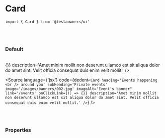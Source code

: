 

<Meta title='02. Molecules / Card' component={Card} />

# Card

`import { Card } from '@teslaowners/ui'`

<br />
<br />

### Default

<br />

<Story name='Default'>
  <div className='doc-story__preview' style={{ zoom: '70%' }}>
    <div className='flex'>
      <Card
        heading='Events happening <br /> around you'
        subHeading='Private events'
        image='/images/banners/002.jpg'
        imageAlt="Event's banner"
        link='/events'
        onClickLink={() => {}}
        description='Amet minim mollit non deserunt ullamco est sit aliqua dolor do amet sint. Velit officia consequat duis enim velit mollit.'
      />
    </div>
  </div>
</Story>

<Source
  language={'jsx'}
  code={dedent`<Card
        heading='Events happening <br /> around you'
        subHeading='Private events'
        image='/images/banners/002.jpg'
        imageAlt="Event's banner"
        link='/events'
        onClickLink={() => {}}
        description='Amet minim mollit non deserunt ullamco est sit aliqua dolor do amet sint. Velit officia consequat duis enim velit mollit.'
      />`}
/>

<br />
<br />

### Properties

<ArgsTable of={Card} />
